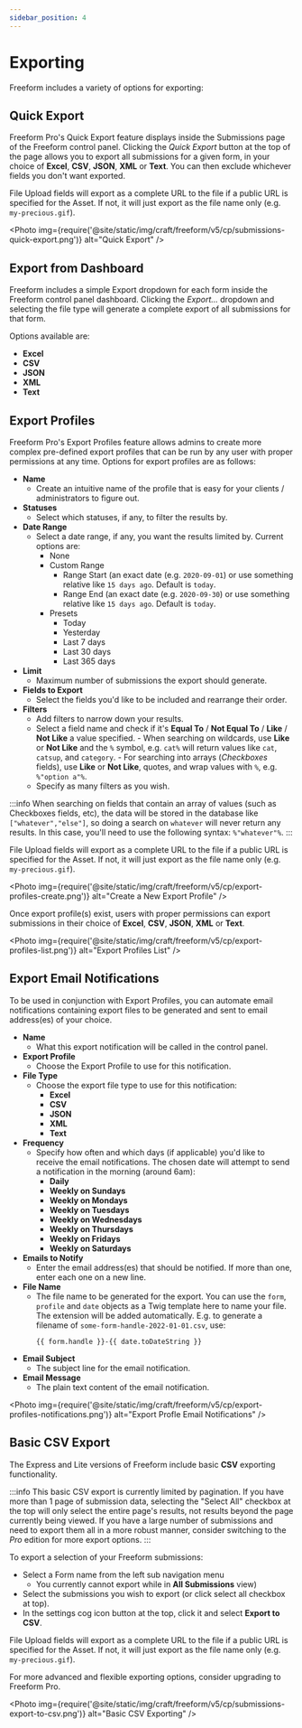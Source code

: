 ```yaml
---
sidebar_position: 4
---
```



# Exporting

Freeform includes a variety of options for exporting:

## Quick Export<Badge type="pro" text="Pro" />

Freeform Pro's Quick Export feature displays inside the Submissions page of the Freeform control panel. Clicking the _Quick Export_ button at the top of the page allows you to export all submissions for a given form, in your choice of **Excel**, **CSV**, **JSON**, **XML** or **Text**. You can then exclude whichever fields you don't want exported.

File Upload fields will export as a complete URL to the file if a public URL is specified for the Asset. If not, it will just export as the file name only (e.g. `my-precious.gif`).

<Photo
  img={require('@site/static/img/craft/freeform/v5/cp/submissions-quick-export.png')}
  alt="Quick Export"
/>

## Export from Dashboard

Freeform includes a simple Export dropdown for each form inside the Freeform control panel dashboard. Clicking the _Export..._ dropdown and selecting the file type will generate a complete export of all submissions for that form.

Options available are:

- **Excel**<Badge type="pro" text="Pro" />
- **CSV**
- **JSON**<Badge type="pro" text="Pro" />
- **XML**<Badge type="pro" text="Pro" />
- **Text**<Badge type="pro" text="Pro" />

## Export Profiles<Badge type="pro" text="Pro" />

Freeform Pro's Export Profiles feature allows admins to create more complex pre-defined export profiles that can be run by any user with proper permissions at any time. Options for export profiles are as follows:

- **Name**
  - Create an intuitive name of the profile that is easy for your clients / administrators to figure out.
- **Statuses**
  - Select which statuses, if any, to filter the results by.
- **Date Range**
  - Select a date range, if any, you want the results limited by. Current options are:
    - None
    - Custom Range
      - Range Start (an exact date (e.g. `2020-09-01`) or use something relative like `15 days ago`. Default is `today`.
      - Range End (an exact date (e.g. `2020-09-30`) or use something relative like `15 days ago`. Default is `today`.
    - Presets
      - Today
      - Yesterday
      - Last 7 days
      - Last 30 days
      - Last 365 days
- **Limit**
  - Maximum number of submissions the export should generate.
- **Fields to Export**
  - Select the fields you'd like to be included and rearrange their order.
- **Filters**
  - Add filters to narrow down your results.
  - Select a field name and check if it's **Equal To** / **Not Equal To** / **Like** / **Not Like** a value specified. - When searching on wildcards, use **Like** or **Not Like** and the `%` symbol, e.g. `cat%` will return values like `cat`, `catsup`, and `category`. - For searching into arrays (_Checkboxes_ fields), use **Like** or **Not Like**, quotes, and wrap values with `%`, e.g. `%"option a"%`.
  - Specify as many filters as you wish.

:::info
When searching on fields that contain an array of values (such as Checkboxes fields, etc), the data will be stored in the database like `["whatever","else"]`, so doing a search on `whatever` will never return any results. In this case, you'll need to use the following syntax: `%"whatever"%`.
:::

File Upload fields will export as a complete URL to the file if a public URL is specified for the Asset. If not, it will just export as the file name only (e.g. `my-precious.gif`).

<Photo
  img={require('@site/static/img/craft/freeform/v5/cp/export-profiles-create.png')}
  alt="Create a New Export Profile"
/>

Once export profile(s) exist, users with proper permissions can export submissions in their choice of **Excel**, **CSV**, **JSON**, **XML** or **Text**.

<Photo
  img={require('@site/static/img/craft/freeform/v5/cp/export-profiles-list.png')}
  alt="Export Profiles List"
/>

## Export Email Notifications<Badge type="pro" text="Pro" />

To be used in conjunction with Export Profiles, you can automate email notifications containing export files to be generated and sent to email address(es) of your choice.

- **Name**
  - What this export notification will be called in the control panel.
- **Export Profile**
  - Choose the Export Profile to use for this notification.
- **File Type**
  - Choose the export file type to use for this notification:
    - **Excel**
    - **CSV**
    - **JSON**
    - **XML**
    - **Text**
- **Frequency**
  - Specify how often and which days (if applicable) you'd like to receive the email notifications. The chosen date will attempt to send a notification in the morning (around 6am):
    - **Daily**
    - **Weekly on Sundays**
    - **Weekly on Mondays**
    - **Weekly on Tuesdays**
    - **Weekly on Wednesdays**
    - **Weekly on Thursdays**
    - **Weekly on Fridays**
    - **Weekly on Saturdays**
- **Emails to Notify**
  - Enter the email address(es) that should be notified. If more than one, enter each one on a new line.
- **File Name**
  - The file name to be generated for the export. You can use the `form`, `profile` and `date` objects as a Twig template here to name your file. The extension will be added automatically. E.g. to generate a filename of `some-form-handle-2022-01-01.csv`, use:
    ```
    {{ form.handle }}-{{ date.toDateString }}
    ```
- **Email Subject**
  - The subject line for the email notification.
- **Email Message**
  - The plain text content of the email notification.

<Photo
  img={require('@site/static/img/craft/freeform/v5/cp/export-profiles-notifications.png')}
  alt="Export Profle Email Notifications"
/>

## Basic CSV Export

The Express and Lite versions of Freeform include basic **CSV** exporting functionality.

:::info
This basic CSV export is currently limited by pagination. If you have more than 1 page of submission data, selecting the "Select All" checkbox at the top will only select the entire page's results, not results beyond the page currently being viewed. If you have a large number of submissions and need to export them all in a more robust manner, consider switching to the _Pro_ edition for more export options.
:::

To export a selection of your Freeform submissions:

- Select a Form name from the left sub navigation menu
  - You currently cannot export while in **All Submissions** view)
- Select the submissions you wish to export (or click select all checkbox at top).
- In the settings cog icon button at the top, click it and select **Export to CSV**.

File Upload fields will export as a complete URL to the file if a public URL is specified for the Asset. If not, it will just export as the file name only (e.g. `my-precious.gif`).

For more advanced and flexible exporting options, consider upgrading to Freeform Pro.

<Photo
  img={require('@site/static/img/craft/freeform/v5/cp/submissions-export-to-csv.png')}
  alt="Basic CSV Exporting"
/>
